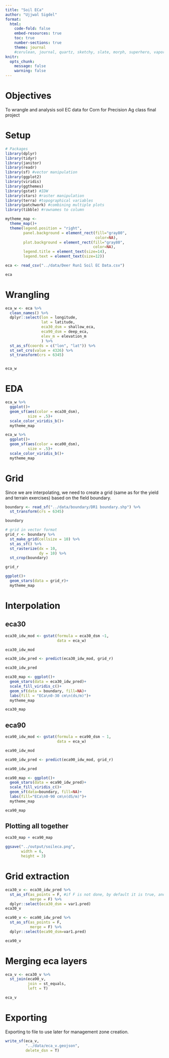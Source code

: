 ```yaml
---
title: "Soil ECa"
author: "Ujjwal Sigdel"
format:
  html:
    code-fold: false
    embed-resources: true
    toc: true
    number-sections: true
    theme: journal
    #cerulean, journal, quartz, sketchy, slate, morph, superhero, vapor
knitr: 
  opts_chunk: 
    message: false
    warning: false
---
```


# Objectives  
To wrangle and analysis soil EC data for Corn for Precision Ag class final project

# Setup  
```r
# Packages
library(dplyr)
library(tidyr)
library(janitor)
library(readr)
library(sf) #vector manipulation
library(ggplot2)
library(viridis)
library(ggthemes)
library(gstat) #IDW
library(stars) #raster manipulation
library(terra) #topographical variables
library(patchwork) #combining multiple plots  
library(tibble) #rownames to column

```

```r
mytheme_map <- 
  theme_map()+
  theme(legend.position = "right",
        panel.background = element_rect(fill="gray80",
                                        color=NA),
        plot.background = element_rect(fill="gray80",
                                       color=NA),
        legend.title = element_text(size=14),
        legend.text = element_text(size=12))

```

```r
eca <- read_csv("../data/Deer Run1 Soil EC Data.csv")

eca
```
# Wrangling  
```r
eca_w <- eca %>% 
  clean_names() %>% 
  dplyr::select(lon = longitude,
                lat = latitude,
                eca30_dsm = shallow_eca,
                eca90_dsm = deep_eca,
                elev_m = elevation_m
                ) %>% 
  st_as_sf(coords = c("lon", "lat")) %>% 
  st_set_crs(value = 4326) %>% 
  st_transform(crs = 6345)


eca_w 
```

# EDA  
```r
eca_w %>% 
  ggplot()+
  geom_sf(aes(color = eca30_dsm),
          size = .5)+
  scale_color_viridis_b()+
  mytheme_map

```


```r
eca_w %>% 
  ggplot()+
  geom_sf(aes(color = eca90_dsm),
          size = .5)+
  scale_color_viridis_b()+
  mytheme_map

```

# Grid  
Since we are interpolating, we need to create a grid (same as for the yield and terrain exercises) based on the field boundary.    

```r
boundary <- read_sf("../data/boundary/DR1 boundary.shp") %>% 
  st_transform(crs = 6345)

boundary
```

```r
# grid in vector format
grid_r <- boundary %>% 
  st_make_grid(cellsize = 10) %>% 
  st_as_sf() %>% 
  st_rasterize(dx = 10,
               dy = 10) %>% 
  st_crop(boundary)

grid_r

ggplot()+
  geom_stars(data = grid_r)+
  mytheme_map

```

# Interpolation
## eca30  
```r
eca30_idw_mod <- gstat(formula = eca30_dsm ~1,
                       data = eca_w)

eca30_idw_mod 
```

```r
eca30_idw_pred <- predict(eca30_idw_mod, grid_r)  

eca30_idw_pred
```

```r
eca30_map <- ggplot()+
  geom_stars(data = eca30_idw_pred)+
  scale_fill_viridis_c()+
  geom_sf(data = boundary, fill=NA)+
  labs(fill = "ECa\n0-30 cm\n(ds/m)")+
  mytheme_map

eca30_map
```

## eca90  
```r
eca90_idw_mod <- gstat(formula = eca90_dsm ~ 1,
                       data = eca_w)

eca90_idw_mod
```

```r
eca90_idw_pred <- predict(eca90_idw_mod, grid_r)

eca90_idw_pred
```

```r
eca90_map <- ggplot()+
  geom_stars(data = eca90_idw_pred)+
  scale_fill_viridis_c()+
  geom_sf(data=boundary, fill=NA)+
  labs(fill="ECa\n0-90 cm\n(dS/m)")+
  mytheme_map

eca90_map
```

## Plotting all together
```r
eca30_map + eca90_map

ggsave("../output/soileca.png", 
       width = 6, 
       height = 3)
```

# Grid extraction  
```r
eca30_v <- eca30_idw_pred %>% 
  st_as_sf(as_points = F, #if F is not done, by default it is true, and it will give the centroids
           merge = F) %>% 
  dplyr::select(eca30_dsm = var1.pred)
eca30_v
```


```r
eca90_v <- eca90_idw_pred %>%
  st_as_sf(as_points = F, 
           merge = F) %>%
  dplyr::select(eca90_dsm=var1.pred) 

eca90_v
```

# Merging eca layers  
```r
eca_v <- eca30_v %>% 
  st_join(eca90_v,
          join = st_equals,
          left = T)

eca_v
```

# Exporting  
Exporting to file to use later for management zone creation.  
```r
write_sf(eca_v,
         "../data/eca_v.geojson",
         delete_dsn = T)

```
